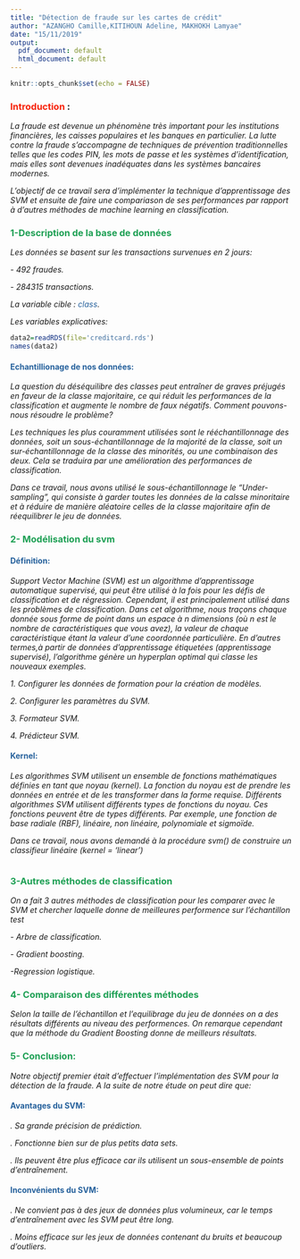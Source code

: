 ```yaml
---
title: "Détection de fraude sur les cartes de crédit"
author: "AZANGHO Camille,KITIHOUN Adeline, MAKHOKH Lamyae"
date: "15/11/2019"
output:
  pdf_document: default
  html_document: default
---
```



```r
knitr::opts_chunk$set(echo = FALSE)
```

### <span style="color: #F7230C"> Introduction</span> :
*La fraude est devenue un phénomène très important pour les institutions financières, les caisses populaires et les banques en particulier. La lutte contre la fraude s'accompagne de techniques de prévention traditionnelles telles que les codes PIN, les mots de passe et les systèmes d'identification, mais elles sont devenues inadéquates dans les systèmes bancaires modernes.*

*L'objectif de ce travail sera d'implémenter la technique d'apprentissage des SVM et ensuite de faire une compariason de ses performances par rapport à d'autres méthodes de machine learning en classification.*



### <span style="color: #1FA055"> 1-Description de la base de données</span> 

*Les données se basent sur les transactions survenues en 2 jours:*

*- 492 fraudes.*

*- 284315 transactions.*

*La variable cible : <span style="color: #26619C"> class</span>.*

*Les variables explicatives:*

```r
data2=readRDS(file='creditcard.rds')
names(data2)
```


####  <span style="color: #26619C"> Echantillionage de nos données:</span> 
*La question du déséquilibre des classes peut entraîner de graves préjugés en faveur de la classe majoritaire, ce qui réduit les performances de la classification et augmente le nombre de faux négatifs. Comment pouvons-nous résoudre le problème? *

*Les techniques les plus couramment utilisées sont le rééchantillonnage des données, soit un sous-échantillonnage de la majorité de la classe, soit un sur-échantillonnage de la classe des minorités, ou une combinaison des deux. Cela se traduira par une amélioration des performances de classification.*

*Dans ce travail, nous avons utilisé le sous-échantillonnage le "Under-sampling", qui consiste à garder toutes les données de la calsse minoritaire et à réduire de manière aléatoire celles de la classe majoritaire afin de réequilibrer le jeu de données.*

### <span style="color: #1FA055"> 2- Modélisation du svm</span>  
####  <span style="color: #26619C"> Définition:</span> 

*Support Vector Machine (SVM) est un algorithme d'apprentissage automatique supervisé, qui peut être utilisé à la fois pour les défis de classification et de régression. Cependant, il est principalement utilisé dans les problèmes de classification. Dans cet algorithme, nous traçons chaque donnée sous forme de point dans un espace à n dimensions (où n est le nombre de caractéristiques que vous avez), la valeur de chaque caractéristique étant la valeur d'une coordonnée particulière.*
*En d'autres termes,à partir de données d'apprentissage étiquetées (apprentissage supervisé), l'algorithme génère un hyperplan optimal qui classe les nouveaux exemples.*

*1. Configurer les données de formation pour la création de modèles.*

*2. Configurer les paramètres du SVM.*

*3. Formateur SVM.*

*4. Prédicteur SVM.*


####  <span style="color: #26619C"> Kernel:</span> 

 *Les algorithmes SVM utilisent un ensemble de fonctions mathématiques définies en tant que noyau (kernel). La fonction du noyau est de prendre les données en entrée et de les transformer dans la forme requise. Différents algorithmes SVM utilisent différents types de fonctions du noyau. Ces fonctions peuvent être de types différents. Par exemple, une fonction de base radiale (RBF), linéaire, non linéaire, polynomiale et sigmoïde.*
 
 
 *Dans ce travail, nous avons demandé à la procédure svm() de construire un classifieur linéaire (kernel = ‘linear’) *


```r

```


### <span style="color: #1FA055"> 3-Autres méthodes de classification</span> 

*On a fait 3 autres méthodes de classification pour les comparer avec le SVM et chercher laquelle donne de meilleures performence sur l'échantillon test*


*- Arbre de classification.*

*- Gradient boosting.*

*-Regression logistique.*



###  <span style="color: #1FA055"> 4- Comparaison des différentes méthodes</span> 


*Selon la taille de l'échantillon et l'equilibrage du jeu de données on a des résultats différents au niveau des performences.*
*On remarque cependant que la méthode du Gradient Boosting donne de meilleurs résultats. *





### <span style="color: #1FA055"> 5- Conclusion:</span>


*Notre objectif premier était d'effectuer l'implémentation des SVM pour la détection de la fraude.*
*A la suite de notre étude on peut dire que:*


#### <span style="color: #26619C">Avantages du SVM:</span> 

*. Sa grande précision de prédiction.*

*. Fonctionne bien sur de plus petits data sets.*

*. Ils peuvent être plus efficace car ils utilisent un sous-ensemble de points d'entraînement.*

#### <span style="color: #26619C">Inconvénients du SVM:</span>

*. Ne convient pas à des jeux de données plus volumineux, car le temps d'entraînement avec les SVM peut être long.*

*. Moins efficace sur les jeux de données contenant du bruits et beaucoup d'outliers.*




